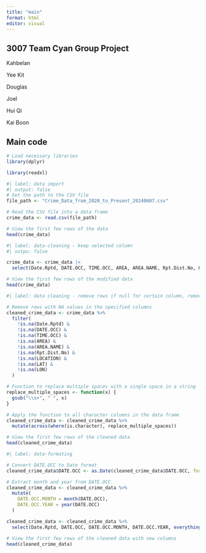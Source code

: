 ```yaml
---
title: "main"
format: html
editor: visual
---
```


## 3007 Team Cyan Group Project

Kahbelan

Yee Kit

Douglas

Joel

Hui Qi

Kai Boon

## Main code

```r
# Load necessary libraries
library(dplyr)

library(readxl)
```

```r
#| label: data import
#| output: false
# Set the path to the CSV file
file_path <- "Crime_Data_from_2020_to_Present_20240607.csv"

# Read the CSV file into a data frame
crime_data <- read.csv(file_path)

# View the first few rows of the data
head(crime_data)
```

```r
#| label: data-cleaning - keep selected column
#| outpu: false

crime_data <- crime_data |>
  select(Date.Rptd, DATE.OCC, TIME.OCC, AREA, AREA.NAME, Rpt.Dist.No, Crm.Cd, Crm.Cd.Desc, Crm.Cd.1, Crm.Cd.2, Crm.Cd.3, Crm.Cd.4, LOCATION, Cross.Street, LAT, LON)

# View the first few rows of the modified data
head(crime_data)
```

```r
#| label: data cleaning - remove rows if null for certain column, remove multiple spaces if any

# Remove rows with NA values in the specified columns
cleaned_crime_data <- crime_data %>%
  filter(
    !is.na(Date.Rptd) &
    !is.na(DATE.OCC) &
    !is.na(TIME.OCC) &
    !is.na(AREA) &
    !is.na(AREA.NAME) &
    !is.na(Rpt.Dist.No) &
    !is.na(LOCATION) &
    !is.na(LAT) &
    !is.na(LON)
  )

# Function to replace multiple spaces with a single space in a string
replace_multiple_spaces <- function(x) {
  gsub("\\s+", " ", x)
}

# Apply the function to all character columns in the data frame
cleaned_crime_data <- cleaned_crime_data %>%
  mutate(across(where(is.character), replace_multiple_spaces))

# View the first few rows of the cleaned data
head(cleaned_crime_data)
```

```r
#| label: data-formating

# Convert DATE.OCC to Date format
cleaned_crime_data$DATE.OCC <- as.Date(cleaned_crime_data$DATE.OCC, format="%m/%d/%Y %I:%M:%S %p")

# Extract month and year from DATE.OCC
cleaned_crime_data <- cleaned_crime_data %>%
  mutate(
    DATE.OCC.MONTH = month(DATE.OCC),
    DATE.OCC.YEAR = year(DATE.OCC)
  )

cleaned_crime_data <- cleaned_crime_data %>%
  select(Date.Rptd, DATE.OCC, DATE.OCC.MONTH, DATE.OCC.YEAR, everything())

# View the first few rows of the cleaned data with new columns
head(cleaned_crime_data)
```
